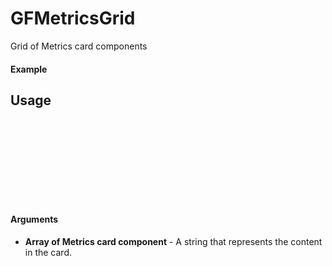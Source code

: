 
<Meta of={GFMetricsGrid} title="GFMetricsGrid" />

# GFMetricsGrid

Grid of Metrics card components

#### Example

<Canvas of={GFMetricsGrid.Default} />

## Usage

```ts
import {GFMetricsGrid} from "gf-components";

const Example = () => {
  return (
    <GFMetricsGrid/>
  );
};

export default Example;
```

#### Arguments
- **Array of Metrics card component** - A string that represents the content in the card.